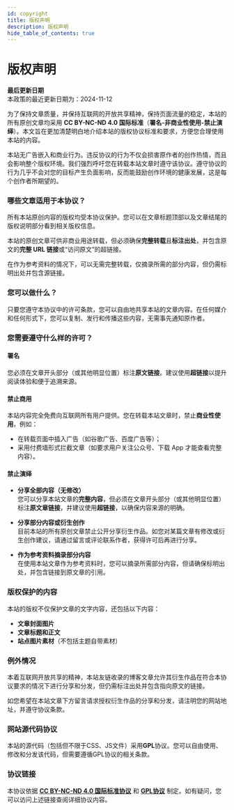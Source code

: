 ```yaml
---
id: copyright
title: 版权声明
description: 版权声明
hide_table_of_contents: true
---
```


# 版权声明

**最后更新日期**  
本政策的最近更新日期为：2024-11-12

为了保持文章质量，并保持互联网的开放共享精神，保持页面流量的稳定，本站的所有原创文章均采用 **CC BY-NC-ND 4.0 国际标准**（**署名-非商业性使用-禁止演绎**）。本文旨在更加清楚明白地介绍本站的版权协议标准和要求，方便您合理使用本站的内容。

本站无广告嵌入和商业行为。违反协议的行为不仅会损害原作者的创作热情，而且会影响整个版权环境。我们强烈呼吁您在转载本站文章时遵守该协议。遵守协议的行为几乎不会对您的目标产生负面影响，反而能鼓励创作环境的健康发展，这是每个创作者所期望的。

### 哪些文章适用于本协议？

所有本站原创内容的版权均受本协议保护。您可以在文章标题顶部以及文章结尾的版权说明部分看到相关版权信息。

本站的原创文章可供非商业用途转载，但必须确保**完整转载**且**标注出处**，并包含原文的**完整 URL 链接**或“访问原文”的超链接。

在作为参考资料的情况下，可以无需完整转载，仅摘录所需的部分内容，但仍需标明出处并包含源链接。

### 您可以做什么？

只要您遵守本协议中的许可条款，您可以自由地共享本站的文章内容。在任何媒介和任何形式下，您可以复制、发行和传播这些内容，无需事先通知原作者。

### 您需要遵守什么样的许可？

#### **署名**

您必须在文章开头部分（或其他明显位置）标注**原文链接**。建议使用**超链接**以提升阅读体验和便于追溯来源。

#### **禁止商用**

本站内容完全免费向互联网所有用户提供。您在转载本站文章时，禁止**商业性使用**，例如：

- 在转载页面中插入广告（如谷歌广告、百度广告等）；
- 采用付费墙形式拦截文章（如要求用户关注公众号、下载 App 才能查看完整内容）。

#### **禁止演绎**

- **分享全部内容（无修改）**  
  您可以分享本站文章的**完整内容**，但必须在文章开头部分（或其他明显位置）标注**原文章链接**，并建议使用**超链接**，以确保内容来源的明确。

- **分享部分内容或衍生创作**  
  目前本站的所有原创文章禁止公开分享衍生作品。如您对某篇文章有修改或衍生创作建议，请通过留言或评论联系作者，获得许可后再进行分享。

- **作为参考资料摘录部分内容**  
  在使用本站文章作为参考资料时，您可以摘录所需部分内容，但请确保标明出处，并包含链接到原文章的引用。

### 版权保护的内容

本站的版权不仅保护文章的文字内容，还包括以下内容：

- **文章封面图片**  
- **文章标题和正文**  
- **站点图片素材**（不包括主题自带素材）

### 例外情况

本着互联网开放共享的精神，本站友链收录的博客文章允许其衍生作品在符合本协议要求的情况下进行分享和分发，但仍需标注出处并包含指向原文的链接。

如您希望在本站文章下方留言请求授权衍生作品的分享和分发，请注明您的网站地址，并遵守协议条款。

### 网站源代码协议

本站的源代码（包括但不限于CSS、JS文件）采用**GPL**协议。您可以自由使用、修改和分发该代码，但需要遵循GPL协议的相关条款。

### 协议链接

本协议依据 **[CC BY-NC-ND 4.0 国际标准协议](https://creativecommons.org/licenses/by-nc-nd/4.0/deed.zh)** 和 **[GPL协议](https://www.gnu.org/licenses/gpl-3.0.html)** 制定。如有疑问，您可以访问上述链接查阅详细协议内容。

